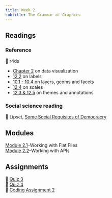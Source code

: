 ```yaml
---
title: Week 2
subtitle: The Grammar of Graphics
---
```


## Readings

### Reference

| 📖 r4ds
- [Chapter 2](https://r4ds.hadley.nz/data-visualize.html) on data visualization
- [12.2](https://r4ds.hadley.nz/communication.html#labels) on labels
- [10.1 - 10.4](https://r4ds.hadley.nz/layers.html) on layers, geoms and facets
- [12.4](https://r4ds.hadley.nz/communication.html#scales) on scales
- [12.3 & 12.5](https://r4ds.hadley.nz/communication.html#annotations) on themes and annotations

### Social science reading

📖 Lipset, [Some Social Requisites of Democracry](https://www-jstor-org.proxygw.wrlc.org/stable/1951731?seq=8)

## Modules

| [Module 2.1](/modules/module-2.1.qmd)--Working with Flat Files
| [Module 2.2](/modules/module-2.2.qmd)--Working with APIs

## Assignments

| 📘 [Quiz 3]()
| 📘 [Quiz 4]()
| 🧮 [Coding Assignment 2](/assignments/coding-assignment-2.qmd)